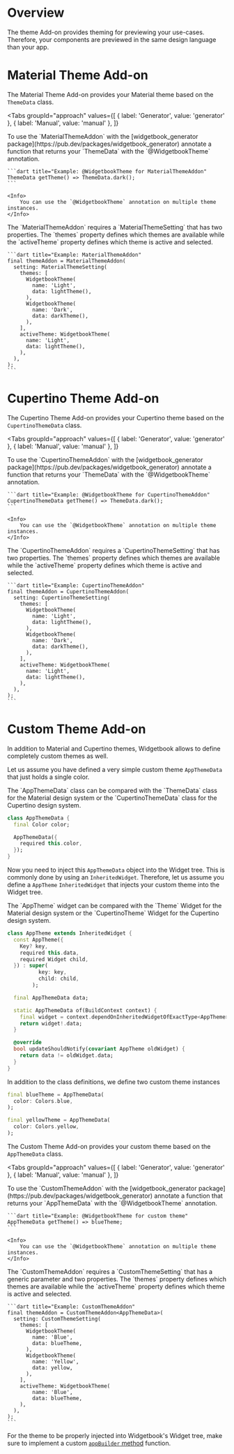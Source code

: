 # Overview

The theme Add-on provides theming for previewing your use-cases. 
Therefore, your components are previewed in the same design language than your app.

# Material Theme Add-on

The Material Theme Add-on provides your Material theme based on the `ThemeData` class. 

<Tabs
  groupId="approach"
  values={[
    { label: 'Generator', value: 'generator' },
    { label: 'Manual', value: 'manual' },
  ]}
>
  <TabItem value="generator">
    To use the `MaterialThemeAddon` with the [widgetbook_generator package](https://pub.dev/packages/widgetbook_generator) annotate a function that returns your `ThemeData` with the `@WidgetbookTheme` annotation.

    ```dart title="Example: @WidgetbookTheme for MaterialThemeAddon"
    ThemeData getTheme() => ThemeData.dark();
    ```

    <Info>
        You can use the `@WidgetbookTheme` annotation on multiple theme instances.
    </Info>
  </TabItem>
  <TabItem value="manual">
    The `MaterialThemeAddon` requires a `MaterialThemeSetting` that has two properties.
    The `themes` property defines which themes are available while the `activeTheme` property defines which theme is active and selected.

    ```dart title="Example: MaterialThemeAddon"
    final themeAddon = MaterialThemeAddon(
      setting: MaterialThemeSetting(
        themes: [
          WidgetbookTheme(
            name: 'Light',
            data: lightTheme(),
          ),
          WidgetbookTheme(
            name: 'Dark',
            data: darkTheme(),
          ),
        ],
        activeTheme: WidgetbookTheme(
          name: 'Light',
          data: lightTheme(),
        ),
      ),
    );
    ```
  </TabItem>
</Tabs>

# Cupertino Theme Add-on

The Cupertino Theme Add-on provides your Cupertino theme based on the `CupertinoThemeData` class. 

<Tabs
  groupId="approach"
  values={[
    { label: 'Generator', value: 'generator' },
    { label: 'Manual', value: 'manual' },
  ]}
>
  <TabItem value="generator">
    To use the `CupertinoThemeAddon` with the [widgetbook_generator package](https://pub.dev/packages/widgetbook_generator) annotate a function that returns your `ThemeData` with the `@WidgetbookTheme` annotation.

    ```dart title="Example: @WidgetbookTheme for CupertinoThemeAddon"
    CupertinoThemeData getTheme() => ThemeData.dark();
    ```

    <Info>
        You can use the `@WidgetbookTheme` annotation on multiple theme instances.
    </Info>
  </TabItem>
  <TabItem value="manual">
    The `CupertinoThemeAddon` requires a `CupertinoThemeSetting` that has two properties.
    The `themes` property defines which themes are available while the `activeTheme` property defines which theme is active and selected.

    ```dart title="Example: CupertinoThemeAddon"
    final themeAddon = CupertinoThemeAddon(
      setting: CupertinoThemeSetting(
        themes: [
          WidgetbookTheme(
            name: 'Light',
            data: lightTheme(),
          ),
          WidgetbookTheme(
            name: 'Dark',
            data: darkTheme(),
          ),
        ],
        activeTheme: WidgetbookTheme(
          name: 'Light',
          data: lightTheme(),
        ),
      ),
    );
    ```
  </TabItem>
</Tabs>

# Custom Theme Add-on

In addition to Material and Cupertino themes, Widgetbook allows to define completely custom themes as well. 

Let us assume you have defined a very simple custom theme `AppThemeData` that just holds a single color.

<Info>
    The `AppThemeData` class can be compared with the `ThemeData` class for the Material design system or the `CupertinoThemeData` class for the Cupertino design system.
</Info>

```dart title="Example: AppThemeData"
class AppThemeData {
  final Color color;

  AppThemeData({
    required this.color,
  });
}
```

Now you need to inject this `AppThemeData` object into the Widget tree.
This is commonly done by using an `InheritedWidget`.
Therefore, let us assume you define a `AppTheme` `InheritedWidget` that injects your custom theme into the Widget tree. 

<Info>
    The `AppTheme` widget can be compared with the `Theme` Widget for the Material design system or the `CupertinoTheme` Widget for the Cupertino design system.
</Info>

```dart title="Example: AppTheme InheritedWidget"
class AppTheme extends InheritedWidget {
  const AppTheme({
    Key? key,
    required this.data,
    required Widget child,
  }) : super(
          key: key,
          child: child,
        );

  final AppThemeData data;

  static AppThemeData of(BuildContext context) {
    final widget = context.dependOnInheritedWidgetOfExactType<AppTheme>();
    return widget!.data;
  }

  @override
  bool updateShouldNotify(covariant AppTheme oldWidget) {
    return data != oldWidget.data;
  }
}
```

In addition to the class definitions, we define two custom theme instances

```dart title="Example: Custom themes"
final blueTheme = AppThemeData(
  color: Colors.blue,
);

final yellowTheme = AppThemeData(
  color: Colors.yellow,
);
```

The Custom Theme Add-on provides your custom theme based on the `AppThemeData` class. 

<Tabs
  groupId="approach"
  values={[
    { label: 'Generator', value: 'generator' },
    { label: 'Manual', value: 'manual' },
  ]}
>
  <TabItem value="generator">
    To use the `CustomThemeAddon` with the [widgetbook_generator package](https://pub.dev/packages/widgetbook_generator) annotate a function that returns your `AppThemeData` with the `@WidgetbookTheme` annotation.

    ```dart title="Example: @WidgetbookTheme for custom theme"
    AppThemeData getTheme() => blueTheme;
    ```

    <Info>
        You can use the `@WidgetbookTheme` annotation on multiple theme instances.
    </Info>
  </TabItem>
  <TabItem value="manual">
    The `CustomThemeAddon` requires a `CustomThemeSetting` that has a generic parameter and two properties.
    The `themes` property defines which themes are available while the `activeTheme` property defines which theme is active and selected.

    ```dart title="Example: CustomThemeAddon"
    final themeAddon = CustomThemeAddon<AppThemeData>(
      setting: CustomThemeSetting(
        themes: [
          WidgetbookTheme(
            name: 'Blue',
            data: blueTheme,
          ),
          WidgetbookTheme(
            name: 'Yellow',
            data: yellow,
          ),
        ],
        activeTheme: WidgetbookTheme(
            name: 'Blue',
            data: blueTheme,
        ),
      ),
    );
    ```
  </TabItem>
</Tabs>

<Warning>For the theme to be properly injected into Widgetbook's Widget tree, make sure to implement a custom [`appBuilder` method](/getting-started/configuration#customize-how-use-cases-are-previewed) function.</Warning>